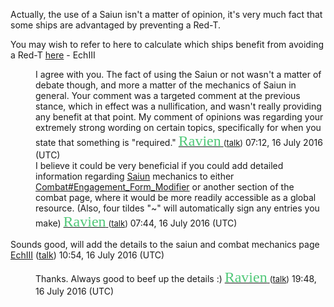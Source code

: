 Actually, the use of a Saiun isn't a matter of opinion, it's very much fact that some ships are advantaged by preventing a Red-T.

You may wish to refer to here to calculate which ships benefit from avoiding a Red-T [http://kancolle-calc.net/suffering.html here]
- EchIII

:I agree with you. The fact of using the Saiun or not wasn't a matter of debate though, and more a matter of the mechanics of Saiun in general. Your comment was a targeted comment at the previous stance, which in effect was a nullification, and wasn't really providing any benefit at that point. My comment of opinions was regarding your extremely strong wording on certain topics, specifically for when you state that something is "required." [[User:Ravien|<span style="color:#50c878"><font face="Blackadder ITC" size="5"> Ravien</font> </span>]] <font size="2">([[User talk:Ravien|talk]])</font> 07:12, 16 July 2016 (UTC)
:I believe it could be very beneficial if you could add detailed information regarding [[Saiun]] mechanics to either [[Combat#Engagement_Form_Modifier]] or another section of the combat page, where it would be more readily accessible as a global resource. (Also, four tildes "~" will automatically sign any entries you make) [[User:Ravien|<span style="color:#50c878"><font face="Blackadder ITC" size="5"> Ravien</font> </span>]] <font size="2">([[User talk:Ravien|talk]])</font> 07:44, 16 July 2016 (UTC)

 
Sounds good, will add the details to the saiun and combat mechanics page [[User:EchIII|EchIII]] ([[User talk:EchIII|talk]]) 10:54, 16 July 2016 (UTC)

:Thanks. Always good to beef up the details :) [[User:Ravien|<span style="color:#50c878"><font face="Blackadder ITC" size="5"> Ravien</font> </span>]] <font size="2">([[User talk:Ravien|talk]])</font> 19:48, 16 July 2016 (UTC)